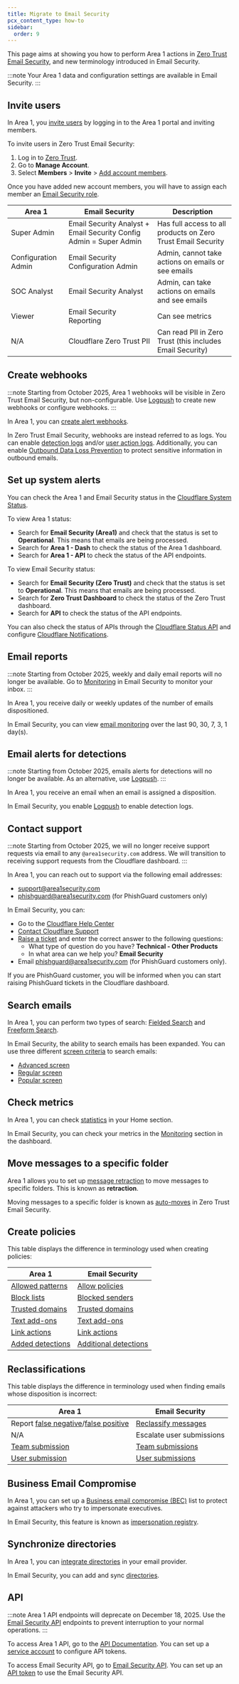 ```yaml
---
title: Migrate to Email Security
pcx_content_type: how-to
sidebar:
  order: 9
---
```


This page aims at showing you how to perform Area 1 actions in [Zero Trust Email Security](/cloudflare-one/email-security/), and new terminology introduced in Email Security.

:::note
Your Area 1 data and configuration settings are available in Email Security.
:::

## Invite users

In Area 1, you [invite users](/email-security/account-setup/manage-account-members/#add-user) by logging in to the Area 1 portal and inviting members.

To invite users in Zero Trust Email Security:

1. Log in to [Zero Trust](https://one.dash.cloudflare.com/).
2. Go to **Manage Account**.
3. Select **Members** > **Invite** > [Add account members](/fundamentals/manage-members/manage/#add-account-members).

Once you have added new account members, you will have to assign each member an [Email Security role](/cloudflare-one/roles-permissions/#email-security-roles).

| Area 1              | Email Security                                                     | Description                                                  |
|---------------------|--------------------------------------------------------------------|--------------------------------------------------------------|
| Super Admin         | Email Security Analyst + Email Security Config Admin = Super Admin | Has full access to all products on Zero Trust Email Security |
| Configuration Admin | Email Security Configuration Admin                                 | Admin, cannot take actions on emails or see emails           |
| SOC Analyst         | Email Security Analyst                                             | Admin, can take actions on emails and see emails             |
| Viewer              | Email Security Reporting                                           | Can see metrics                                              |
|N/A | Cloudflare Zero Trust PII | Can read PII in Zero Trust (this includes Email Security)

## Create webhooks

:::note
Starting from October 2025, Area 1 webhooks will be visible in Zero Trust Email Security, but non-configurable. Use [Logpush](/cloudflare-one/insights/logs/enable-logs/#enable-user-action-logs) to create new webhooks or configure webhooks.
:::

In Area 1, you can [create alert webhooks](/email-security/email-configuration/domains-and-routing/alert-webhooks/#create-an-alert-webhook).

In Zero Trust Email Security, webhooks are instead referred to as logs. You can enable [detection logs](/cloudflare-one/insights/logs/enable-logs/#enable-detection-logs) and/or [user action logs](/cloudflare-one/insights/logs/enable-logs/#enable-user-action-logs). Additionally, you can enable [Outbound Data Loss Prevention](/cloudflare-one/email-security/outbound-dlp/) to protect sensitive information in outbound emails.

## Set up system alerts

You can check the Area 1 and Email Security status in the [Cloudflare System Status](https://www.cloudflarestatus.com/).

To view Area 1 status:

- Search for **Email Security (Area1)** and check that the status is set to **Operational**. This means that emails are being processed.
- Search for **Area 1 - Dash** to check the status of the Area 1 dashboard.
- Search for **Area 1 - API** to check the status of the API endpoints.

To view Email Security status:

- Search for **Email Security (Zero Trust)** and check that the status is set to **Operational**. This means that emails are being processed.
- Search for **Zero Trust Dashboard** to check the status of the Zero Trust dashboard.
- Search for **API** to check the status of the API endpoints.

You can also check the status of APIs through the [Cloudflare Status API](https://www.cloudflarestatus.com/api) and configure [Cloudflare Notifications](/notifications/get-started/#configure-notifications).

## Email reports

:::note
Starting from October 2025, weekly and daily email reports will no longer be available. Go to [Monitoring](/cloudflare-one/email-security/email-monitoring/) in Email Security to monitor your inbox.
:::

In Area 1, you receive daily or weekly updates of the number of emails dispositioned.

In Email Security, you can view [email monitoring](/cloudflare-one/email-security/email-monitoring/) over the last 90, 30, 7, 3, 1 day(s).

## Email alerts for detections

:::note
Starting from October 2025, emails alerts for detections will no longer be available. As an alternative, use [Logpush](/cloudflare-one/insights/logs/enable-logs/#enable-detection-logs). 
:::

In Area 1, you receive an email when an email is assigned a disposition.

In Email Security, you enable [Logpush](/cloudflare-one/insights/logs/enable-logs/#enable-detection-logs) to enable detection logs.

## Contact support

:::note
Starting from October 2025, we will no longer receive support requests via email to any `@area1security.com` address. We will transition to receiving support requests from the Cloudflare dashboard.
:::

In Area 1, you can reach out to support via the following email addresses:

- support@area1security.com
- phishguard@area1security.com (for PhishGuard customers only)

In Email Security, you can:

- Go to the [Cloudflare Help Center](https://www.support.cloudflare.com/s/?language=en_US)
- [Contact Cloudflare Support](/support/contacting-cloudflare-support/)
- [Raise a ticket](/support/contacting-cloudflare-support/#getting-help-with-an-issue) and enter the correct answer to the following questions:
  - What type of question do you have? **Technical - Other Products**
  - In what area can we help you? **Email Security**
- Email phishguard@area1security.com (for PhishGuard customers only).

If you are PhishGuard customer, you will be informed when you can start raising PhishGuard tickets in the Cloudflare dashboard. 

## Search emails

In Area 1, you can perform two types of search: [Fielded Search](/email-security/reporting/search/#fielded-search) and [Freeform Search](/email-security/reporting/search/#freeform-search).

In Email Security, the ability to search emails has been expanded. You can use three different [screen criteria](/cloudflare-one/email-security/email-monitoring/search-email/#screen-criteria) to search emails:

- [Advanced screen](/cloudflare-one/email-security/email-monitoring/search-email/#advanced-screen)
- [Regular screen](/cloudflare-one/email-security/email-monitoring/search-email/#regular-screen)
- [Popular screen](/cloudflare-one/email-security/email-monitoring/search-email/#popular-screen)

## Check metrics

In Area 1, you can check [statistics](/email-security/reporting/statistics-overview/) in your Home section.

In Email Security, you can check your metrics in the [Monitoring](/cloudflare-one/email-security/email-monitoring/) section in the dashboard.

## Move messages to a specific folder

Area 1 allows you to set up [message retraction](/email-security/email-configuration/retract-settings/) to move messages to specific folders. This is known as **retraction**. 

Moving messages to a specific folder is known as [auto-moves](/cloudflare-one/email-security/auto-moves/) in Zero Trust Email Security.

## Create policies

This table displays the difference in terminology used when creating policies:

| Area 1                                                                                        | Email Security                                                                                    |
|-----------------------------------------------------------------------------------------------|---------------------------------------------------------------------------------------------------|
| [Allowed patterns](/email-security/email-configuration/lists/allowed-patterns/)               | [Allow policies](/cloudflare-one/email-security/detection-settings/allow-policies/)               |
| [Block lists](/email-security/email-configuration/lists/block-list/)                          | [Blocked senders](/cloudflare-one/email-security/detection-settings/blocked-senders/)             |
| [Trusted domains](/email-security/email-configuration/lists/trusted-domains/)                 | [Trusted domains](/cloudflare-one/email-security/detection-settings/trusted-domains/)             |
| [Text add-ons](/email-security/email-configuration/email-policies/text-addons/)               | [Text add-ons](/cloudflare-one/email-security/detection-settings/configure-text-add-ons/)         |
| [Link actions](/email-security/email-configuration/email-policies/link-actions/)              | [Link actions](/cloudflare-one/email-security/detection-settings/configure-link-actions/)         |
| [Added detections](/email-security/email-configuration/enhanced-detections/added-detections/) | [Additional detections](/cloudflare-one/email-security/detection-settings/additional-detections/) |

## Reclassifications

This table displays the difference in terminology used when finding emails whose disposition is incorrect:

| Area 1 | Email Security |
|--|--|
| Report [false negative](/email-security/email-configuration/phish-submissions/#false-negatives)/[false positive](/email-security/email-configuration/phish-submissions/#false-positives) | [ Reclassify messages ](/cloudflare-one/email-security/email-monitoring/search-email/#reclassify-messages) |
| N/A | Escalate user submissions |
| [Team submission](/email-security/email-configuration/phish-submissions/#how-to-submit-phish) | [Team submissions](/cloudflare-one/email-security/email-monitoring/search-email/#team-submissions) |
| [User submission](/email-security/email-configuration/phish-submissions/#how-to-submit-phish) | [User submissions](/cloudflare-one/email-security/email-monitoring/search-email/#user-submissions) |

## Business Email Compromise

In Area 1, you can set up a [Business email compromise (BEC)](/email-security/email-configuration/enhanced-detections/business-email-compromise/) list to protect against attackers who try to impersonate executives.

In Email Security, this feature is known as [impersonation registry](/cloudflare-one/email-security/detection-settings/impersonation-registry/).

## Synchronize directories

In Area 1, you can [integrate directories](/email-security/email-configuration/enhanced-detections/business-email-compromise/#integrating-a-directory) in your email provider.

In Email Security, you can add and sync [directories](/cloudflare-one/email-security/directories/).

## API

:::note
Area 1 API endpoints will deprecate on December 18, 2025. Use the [Email Security API](https://developers.cloudflare.com/api/resources/email_security/) endpoints to prevent interruption to your normal operations.
:::

To access Area 1 API, go to the [API Documentation](https://developers.cloudflare.com/email-security/static/api_documentation_1.38.1.pdf). You can set up a [service account](https://developers.cloudflare.com/email-security/api/service-accounts/) to configure API tokens.

To access Email Security API, go to [Email Security API](https://developers.cloudflare.com/api/resources/email_security/). You can set up an [API token](/fundamentals/api/get-started/create-token/) to use the Email Security API.